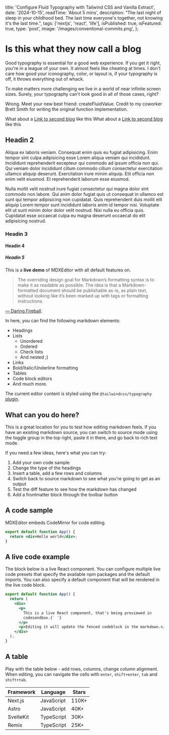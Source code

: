  title: 'Configure Fluid Typography with Tailwind CSS and Vanilla Extract',
  date: '2024-10-15',
  readTime: 'About 5 mins',
  description:
    "The last night of sleep in your childhood bed. The last time everyone's together, not knowing it's the last time.",
  tags: ['nextjs', 'react', 'life'],
  isPublished: true,
  isFeatured: true,
  type: 'post',
  image: '/images/conventional-commits.png',
};


# Is this what they now call a blog

Good typography is essential for a good web experience. If you get it right, you're in a league of your own. It almost feels like cheating at times. I don't care how good your iconography, color, or layout is, if your typography is off, it throws everything out of whack.

To make matters more challenging we live in a world of near infinite screen sizes. Surely, your typography can't look good in all of those cases, right?

Wrong. Meet your new best friend: createFluidValue. Credit to my coworker Brett Smith for writing the original function implementation.

What about a [Link to second blog](/writing/second-blog) like this
What about a [Link to second blog](/writing/first-blog#a-code-sample) like this

## Headin 2

Aliqua ex laboris veniam. Consequat enim quis eu fugiat adipisicing. Enim tempor sint culpa adipisicing esse Lorem aliqua veniam qui incididunt. Incididunt reprehenderit excepteur qui commodo ad ipsum officia non qui. Qui veniam dolor incididunt cillum commodo cillum consectetur exercitation ullamco aliquip deserunt. Exercitation irure minim aliquip. Elit officia non enim velit eiusmod. Et reprehenderit laborum esse eiusmod.

Nulla mollit velit nostrud irure fugiat consectetur qui magna dolor sint commodo non labore. Qui anim dolor fugiat quis ut consequat in ullamco est sunt qui tempor adipisicing non cupidatat. Quis reprehenderit duis mollit elit aliquip Lorem tempor sunt incididunt laboris anim id tempor nisi. Voluptate elit ut sunt minim dolor dolor velit nostrud. Nisi nulla eu officia quis. Cupidatat esse occaecat culpa eu magna deserunt occaecat do elit adipisicing nostrud.

### Headin 3

#### Headin 4

##### Headin 5

This is a **live demo** of MDXEditor with all default features on.

> The overriding design goal for Markdown’s formatting syntax is to make it as readable as possible.
> The idea is that a Markdown-formatted document should be publishable as-is, as plain text,
> without looking like it’s been marked up with tags or formatting instructions.

[— Daring Fireball](https://daringfireball.net/projects/markdown/).

In here, you can find the following markdown elements:

- Headings
- Lists
  - Unordered
  - Ordered
  - Check lists
  - And nested ;)
- Links
- Bold/Italic/Underline formatting
- Tables
- Code block editors
- And much more.

The current editor content is styled using the `@tailwindcss/typography` [plugin](https://tailwindcss.com/docs/typography-plugin).

## What can you do here?

This is a great location for you to test how editing markdown feels. If you have an existing markdown source, you can switch to source mode using the toggle group in the top right, paste it in there, and go back to rich text mode.

If you need a few ideas, here's what you can try:

1. Add your own code sample
2. Change the type of the headings
3. Insert a table, add a few rows and columns
4. Switch back to source markdown to see what you're going to get as an output
5. Test the diff feature to see how the markdown has changed
6. Add a frontmatter block through the toolbar button

## A code sample

MDXEditor embeds CodeMirror for code editing.

```jsx
export default function App() {
  return <div>Hello world</div>;
}
```

## A live code example

The block below is a live React component. You can configure multiple live code presets that specify the available npm packages and the default imports. You can also specify a default component that will be rendered in the live code block.

```jsx
export default function App() {
  return (
    <div>
      <p>
        This is a live React component, that's being previewed in
        codesandbox.{' '}
      </p>
      <p>Editing it will update the fenced codeblock in the markdown.</p>
    </div>
  );
}
```

## A table

Play with the table below - add rows, columns, change column alignment. When editing,
you can navigate the cells with `enter`, `shift+enter`, `tab` and `shift+tab`.

| Framework | Language   | Stars |
| --------- | ---------- | ----- |
| Next.js   | JavaScript | 110K+ |
| Astro     | JavaScript | 40K+  |
| SvelteKit | TypeScript | 30K+  |
| Remix     | TypeScript | 25K+  |
